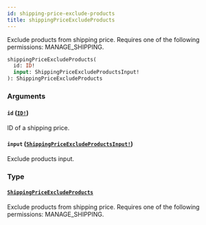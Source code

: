 ```yaml
---
id: shipping-price-exclude-products
title: shippingPriceExcludeProducts
---
```


Exclude products from shipping price. Requires one of the following permissions: MANAGE_SHIPPING.

```graphql
shippingPriceExcludeProducts(
  id: ID!
  input: ShippingPriceExcludeProductsInput!
): ShippingPriceExcludeProducts

```

### Arguments

#### `id` ([`ID!`](../../../developer/api-reference/scalars/id))

ID of a shipping price.

#### `input` ([`ShippingPriceExcludeProductsInput!`](../../../developer/api-reference/inputs/shipping-price-exclude-products-input))

Exclude products input.

### Type

#### [`ShippingPriceExcludeProducts`](../../../developer/api-reference/objects/shipping-price-exclude-products)

Exclude products from shipping price. Requires one of the following permissions: MANAGE_SHIPPING.
